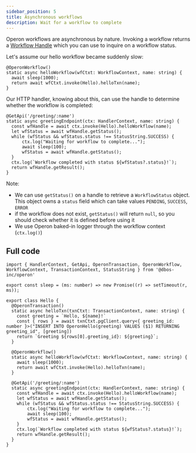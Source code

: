 ```yaml
---
sidebar_position: 5
title: Asynchronous workflows
description: Wait for a workflow to complete
---
```


Operon workflows are asynchronous by nature. Invoking a workflow returns a [Workflow Handle](../api-reference/workflow-handles) which you can use to inquire on a workflow status.

Let's assume our hello workflow became suddenly slow:

```tsx
@OperonWorkflow()
static async helloWorkflow(wfCtxt: WorkflowContext, name: string) {
  await sleep(1000);
  return await wfCtxt.invoke(Hello).helloTxn(name);
}
```

Our HTTP handler, knowing about this, can use the handle to determine whether the workflow is completed:

```tsx
@GetApi('/greeting/:name')
static async greetingEndpoint(ctx: HandlerContext, name: string) {
  const wfHandle = await ctx.invoke(Hello).helloWorkflow(name);
  let wfStatus = await wfHandle.getStatus();
  while (wfStatus && wfStatus.status !== StatusString.SUCCESS) {
      ctx.log("Waiting for workflow to complete...");
      await sleep(100);
      wfStatus = await wfHandle.getStatus();
  }
  ctx.log(`Workflow completed with status ${wfStatus?.status}!`);
  return wfHandle.getResult();
}
```

Note:
- We can use `getStatus()` on a handle to retrieve a `WorkflowStatus` object. This object owns a `status` field which can take values `PENDING`, `SUCCESS`, `ERROR`
- if the workflow does not exist, `getStatus()` will return `null`, so you should check whether it is defined before using it
- We use Operon baked-in logger through the workflow context (`ctx.log()`)

## Full code


```tsx
import { HandlerContext, GetApi, OperonTransaction, OperonWorkflow, WorkflowContext, TransactionContext, StatusString } from '@dbos-inc/operon'

export const sleep = (ms: number) => new Promise((r) => setTimeout(r, ms));

export class Hello {
  @OperonTransaction()
  static async helloTxn(txnCtxt: TransactionContext, name: string) {
    const greeting = `Hello, ${name}!`
    const { rows } = await txnCtxt.pgClient.query<{ greeting_id: number }>("INSERT INTO OperonHello(greeting) VALUES ($1) RETURNING greeting_id", [greeting])
    return `Greeting ${rows[0].greeting_id}: ${greeting}`;
  }

  @OperonWorkflow()
  static async helloWorkflow(wfCtxt: WorkflowContext, name: string) {
    await sleep(1000);
    return await wfCtxt.invoke(Hello).helloTxn(name);
  }

  @GetApi('/greeting/:name')
  static async greetingEndpoint(ctx: HandlerContext, name: string) {
    const wfHandle = await ctx.invoke(Hello).helloWorkflow(name);
    let wfStatus = await wfHandle.getStatus();
    while (wfStatus && wfStatus.status !== StatusString.SUCCESS) {
        ctx.log("Waiting for workflow to complete...");
        await sleep(100);
        wfStatus = await wfHandle.getStatus();
    }
    ctx.log(`Workflow completed with status ${wfStatus?.status}!`);
    return wfHandle.getResult();
  }
}
```
